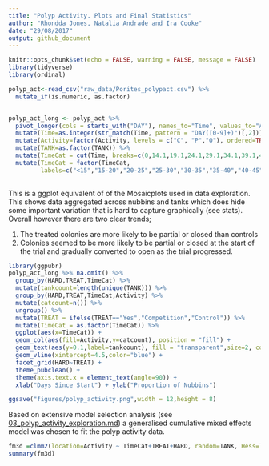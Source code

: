 ```yaml
---
title: "Polyp Activity. Plots and Final Statistics"
author: "Rhondda Jones, Natalia Andrade and Ira Cooke"
date: "29/08/2017"
output: github_document
---
```


```r
knitr::opts_chunk$set(echo = FALSE, warning = FALSE, message = FALSE)
library(tidyverse)
library(ordinal)
```

```r
polyp_act<-read_csv("raw_data/Porites_polypact.csv") %>% 
  mutate_if(is.numeric, as.factor) 


polyp_act_long <- polyp_act %>% 
  pivot_longer(cols = starts_with("DAY"), names_to="Time", values_to="Activity") %>% 
  mutate(Time=as.integer(str_match(Time, pattern = "DAY([0-9]+)")[,2])) %>% 
  mutate(Activity=factor(Activity, levels = c("C", "P","O"), ordered=TRUE)) %>% 
  mutate(TANK=as.factor(TANK)) %>% 
  mutate(TimeCat = cut(Time, breaks=c(0,14.1,19.1,24.1,29.1,34.1,39.1,44.1,49.1,54.1,60))) %>% 
  mutate(TimeCat = factor(TimeCat,
         labels=c("<15","15-20","20-25","25-30","30-35","35-40","40-45","45-50","50-55","55-60")))
  
```

This is a ggplot equivalent of of the Mosaicplots used in data exploration. This shows data aggregated across nubbins and tanks which does hide some important variation that is hard to capture graphically (see stats).  Overall however there are two clear trends;

1. The treated colonies are more likely to be partial or closed than controls
2. Colonies seemed to be more likely to be partial or closed at the start of the trial and gradually converted to open as the trial progressed.

```r
library(ggpubr)
polyp_act_long %>% na.omit() %>% 
  group_by(HARD,TREAT,TimeCat) %>%   
  mutate(tankcount=length(unique(TANK))) %>% 
  group_by(HARD,TREAT,TimeCat,Activity) %>% 
  mutate(catcount=n()) %>% 
  ungroup() %>% 
  mutate(TREAT = ifelse(TREAT=="Yes","Competition","Control")) %>% 
  mutate(TimeCat = as.factor(TimeCat)) %>% 
  ggplot(aes(x=TimeCat)) + 
  geom_col(aes(fill=Activity,y=catcount), position = "fill") +
  geom_text(aes(y=0.1,label=tankcount), fill = "transparent",size=2, color="grey40") +
  geom_vline(xintercept=4.5,color="blue") +
  facet_grid(HARD~TREAT) + 
  theme_pubclean() +
  theme(axis.text.x = element_text(angle=90)) + 
  xlab("Days Since Start") + ylab("Proportion of Nubbins")
```


```r
ggsave("figures/polyp_activity.png",width = 12,height = 8)
```


Based on extensive model selection analysis (see [03_polyp_activity_exploration.md](03_polyp_activity_exploration.md)) a generalised cumulative mixed effects model was chosen to fit the polyp activity data. 


```r
fm3d =clmm2(location=Activity ~ TimeCat+TREAT+HARD, random=TANK, Hess=TRUE,  data=polyp_act_long)
summary(fm3d)
```
